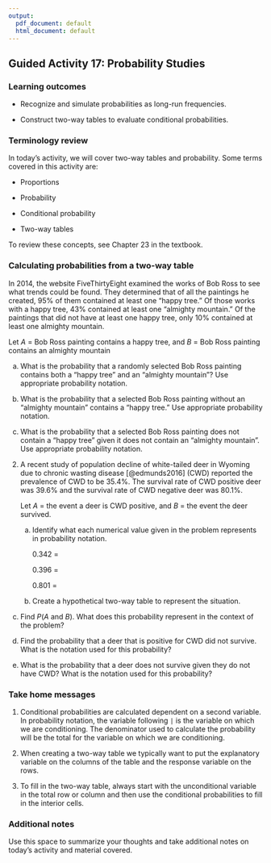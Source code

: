 ```yaml
---
output:
  pdf_document: default
  html_document: default
---
```

## Guided Activity 17:  Probability Studies

\setstretch{1}

### Learning outcomes

* Recognize and simulate probabilities as long-run frequencies.

* Construct two-way tables to evaluate conditional probabilities.

### Terminology review

In today's activity, we will cover two-way tables and probability.  Some terms covered in this activity are:

* Proportions 

* Probability

* Conditional probability

* Two-way tables

To review these concepts, see Chapter 23 in the textbook.  


### Calculating probabilities from a two-way table

In 2014, the website FiveThirtyEight examined the works of Bob Ross to see what trends could be found. They determined that of all the paintings he created, 95% of them contained at least one “happy tree.” Of those works with a happy tree, 43% contained at least one “almighty mountain.” Of the paintings that did not have at least one happy tree, only 10% contained at least one almighty mountain.
\vspace{1mm}

Let $A$ = Bob Ross painting contains a happy tree, and $B$ = Bob Ross painting contains an almighty mountain
\vspace{0.1in}

\begin{center}
\begin{tabular}{|c|c|c|c|} \hline
\hspace{0.8in} & \hspace{0.25in}  $A$ \hspace{.25in} & \hspace{0.25in} $A^c$ \hspace{0.25in} & \hspace{0.25in} Total \hspace{0.25in} \\ \hline
 $B$ & 40850 & 500 & 41350 \\ \hline
 $B^c$ & 54150 & 4500 & 58650 \\ \hline
Total & 95000 & 5000 & 100000 \\ \hline
\end{tabular}
\end{center}
\vspace{.1in}

a. What is the probability that a randomly selected Bob Ross painting contains both a "happy tree" and an "almighty mountain"?  Use appropriate probability notation.

\vspace{0.5in}

b. What is the probability that a selected Bob Ross painting without an "almighty mountain" contains a "happy tree."  Use appropriate probability notation.

\vspace{0.5in}

c. What is the probability that a selected Bob Ross painting does not contain a "happy tree" given it does not contain an "almighty mountain".  Use appropriate probability notation.

\vspace{0.55in}

\newpage

2. A recent study of population decline of white-tailed deer in Wyoming due to chronic wasting disease [@edmunds2016] (CWD) reported the prevalence of CWD to be 35.4\%.  The survival rate of CWD positive deer was 39.6\% and the survival rate of CWD negative deer was 80.1\%.  
\vspace{1mm}

    Let $A$ = the event a deer is CWD positive, and $B$ = the event the deer survived.
\vspace{0.1in}

    a. Identify what each numerical value given in the problem represents in probability notation.
\vspace{.1in}

        0.342 =  
\vspace{.1in}
 
        0.396 =  
\vspace{.1in}

        0.801 =  
\vspace{.1in}

    b. Create a hypothetical two-way table to represent the situation.  
    
\begin{center}
\begin{tabular}{|c|c|c|c|} \hline
\hspace{0.8in} & \hspace{0.35in} $A$ \hspace{.35in} & \hspace{0.35in} $A^c$  \hspace{0.35in} & \hspace{0.3in} Total \hspace{0.3in} \\ 
& & & \\ \hline
$B$& & & \\ 
& & & \\ \hline
$B^c$& & & \\ 
& & & \\ \hline
Total & & & 100,000 \\ 
& & & \\ \hline
\end{tabular}
\end{center}
\vspace{.1in}

   c. Find $P(A \mbox{ and } B)$. What does this probability represent in the context of the problem?
\vspace{.8in}

   d. Find the probability that a deer that is positive for CWD did not survive. What is the notation used for this probability?
\vspace{.8in}

   e.  What is the probability that a deer does not survive given they do not have CWD?  What is the notation used for this probability?

\newpage 

### Take home messages

1.  Conditional probabilities are calculated dependent on a second variable.  In probability notation, the variable following `|` is the variable on which we are conditioning.  The denominator used to calculate the probability will be the total for the variable on which we are conditioning.  


2. When creating a two-way table we typically want to put the explanatory variable on the columns of the table and the response variable on the rows.


3. To fill in the two-way table, always start with the unconditional variable in the total row or column and then use the conditional probabilities to fill in the interior cells.

### Additional notes

Use this space to summarize your thoughts and take additional notes on today's activity and material covered.

\newpage
